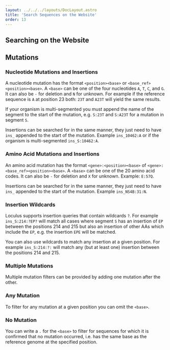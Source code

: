 ---
layout: ../../../layouts/DocLayout.astro
title: 'Search Sequences on the Website'
order: 13
---

## Searching on the Website

## Mutations

### Nucleotide Mutations and Insertions

A nucleotide mutation has the format `<position><base>` or `<base_ref><position><base>`. A `<base>` can be one of the four nucleotides `A`, `T`, `C`, and `G`. It can also be `-` for deletion and `N` for unknown. For example if the reference sequence is `A` at position 23 both: `23T` and `A23T` will yield the same results.

If your organism is multi-segmented you must append the name of the segment to the start of the mutation, e.g. `S:23T` and `S:A23T` for a mutation in segment `S`.

Insertions can be searched for in the same manner, they just need to have `ins_` appended to the start of the mutation. Example `ins_10462:A` or if the organism is multi-segmented `ins_S:10462:A`.

### Amino Acid Mutations and Insertions

An amino acid mutation has the format `<gene>:<position><base>` of `<gene>:<base_ref><position><base>`. A `<base>` can be one of the 20 amino acid codes. It can also be `-` for deletion and `X` for unknown. Example: `E:57Q`.

Insertions can be searched for in the same manner, they just need to have `ins_` appended to the start of the mutation. Example `ins_NS4B:31:N`.

### Insertion Wildcards

Loculus supports insertion queries that contain wildcards `?`. For example `ins_S:214:?EP?` will match all cases where segment `S` has an insertion of `EP` between the positions 214 and 215 but also an insertion of other AAs which include the `EP`, e.g. the insertion `EPE` will be matched.

You can also use wildcards to match any insertion at a given position. For example `ins_S:214:?:` will match any (but at least one) insertion between the positions 214 and 215.

### Multiple Mutations

Multiple mutation filters can be provided by adding one mutation after the other.

### Any Mutation

To filter for any mutation at a given position you can omit the `<base>`.

### No Mutation

You can write a `.` for the `<base>` to filter for sequences for which it is confirmed that no mutation occurred, i.e. has the same base as the reference genome at the specified position.
